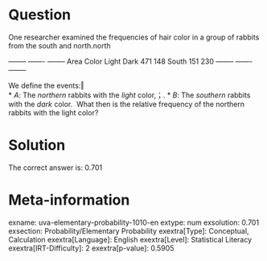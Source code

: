 Question
========

One researcher examined the frequencies of hair color in a group of rabbits from the south and north.north

  -------- ------- -------- Area Color Light Dark 471 148 South 151 230 -------- ------- --------

We define the events:‖ \
* *A*: The *northern* rabbits with the *light* color,；.
* *B*: The *southern* rabbits with the *dark* color. \ What then is the relative frequency of the northern rabbits with the light color?

Solution
========

The correct answer is: 0.701

Meta-information
================
exname: uva-elementary-probability-1010-en
extype: num
exsolution: 0.701
exsection: Probability/Elementary Probability
exextra[Type]: Conceptual, Calculation
exextra[Language]: English
exextra[Level]: Statistical Literacy
exextra[IRT-Difficulty]: 2
exextra[p-value]: 0.5905
